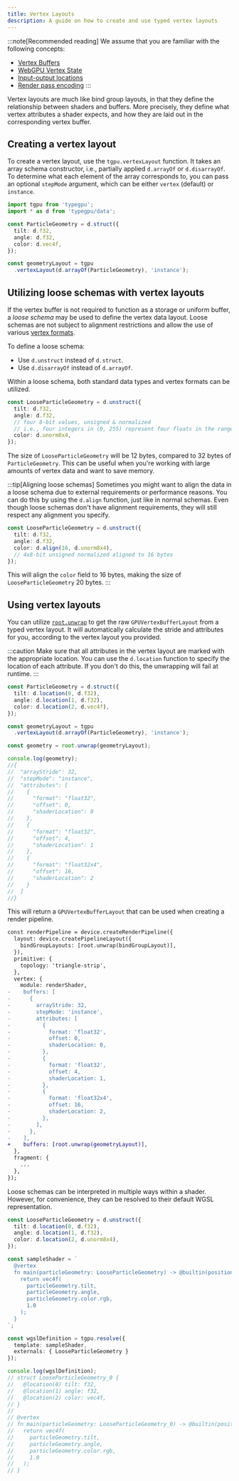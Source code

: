 ```yaml
---
title: Vertex Layouts
description: A guide on how to create and use typed vertex layouts
---
```


:::note[Recommended reading]
We assume that you are familiar with the following concepts:
- <a href="https://webgpufundamentals.org/webgpu/lessons/webgpu-vertex-buffers.html" target="_blank" rel="noopener noreferrer">Vertex Buffers</a>
- <a href="https://www.w3.org/TR/webgpu/#vertex-state" target="_blank" rel="noopener noreferrer">WebGPU Vertex State</a>
- <a href="https://www.w3.org/TR/WGSL/#input-output-locations" target="_blank" rel="noopener noreferrer">Input-output locations</a>
- <a href="https://developer.mozilla.org/en-US/docs/Web/API/GPURenderPassEncoder" target="_blank" rel="noopener noreferrer">Render pass encoding</a>
:::

Vertex layouts are much like bind group layouts, in that they define the relationship between shaders and buffers. More precisely, they define what vertex attributes a shader expects, and how they are laid out in the corresponding vertex buffer.

## Creating a vertex layout

To create a vertex layout, use the `tgpu.vertexLayout` function. It takes an array schema constructor, i.e., partially applied `d.arrayOf` or `d.disarrayOf`. To determine what each element of the array corresponds to, you can pass an optional `stepMode` argument, which can be either `vertex` (default) or `instance`.

```ts
import tgpu from 'typegpu';
import * as d from 'typegpu/data';

const ParticleGeometry = d.struct({
  tilt: d.f32,
  angle: d.f32,
  color: d.vec4f,
});

const geometryLayout = tgpu
  .vertexLayout(d.arrayOf(ParticleGeometry), 'instance');
```

## Utilizing loose schemas with vertex layouts

If the vertex buffer is not required to function as a storage or uniform buffer, a *loose schema* may be used to define the vertex data layout. Loose schemas are not subject to alignment restrictions and allow the use of various [vertex formats](https://www.w3.org/TR/webgpu/#vertex-formats).

To define a loose schema:
- Use `d.unstruct` instead of `d.struct`.
- Use `d.disarrayOf` instead of `d.arrayOf`.

Within a loose schema, both standard data types and vertex formats can be utilized.

```ts
const LooseParticleGeometry = d.unstruct({
  tilt: d.f32,
  angle: d.f32,
  // four 8-bit values, unsigned & normalized
  // i.e., four integers in (0, 255) represent four floats in the range of (0.0, 1.0)
  color: d.unorm8x4,
});
```

The size of `LooseParticleGeometry` will be 12 bytes, compared to 32 bytes of `ParticleGeometry`. This can be useful when you're working with large amounts of vertex data and want to save memory.

:::tip[Aligning loose schemas]
Sometimes you might want to align the data in a loose schema due to external requirements or performance reasons.
You can do this by using the `d.align` function, just like in normal schemas. Even though loose schemas don't have alignment requirements, they will still respect any alignment you specify.

```ts
const LooseParticleGeometry = d.unstruct({
  tilt: d.f32,
  angle: d.f32,
  color: d.align(16, d.unorm8x4),
  // 4x8-bit unsigned normalized aligned to 16 bytes
});
```

This will align the `color` field to 16 bytes, making the size of `LooseParticleGeometry` 20 bytes.
:::

## Using vertex layouts

You can utilize [`root.unwrap`](/TypeGPU/fundamentals/roots) to get the raw `GPUVertexBufferLayout` from a typed vertex layout. It will automatically calculate the stride and attributes for you, according to the vertex layout you provided.

:::caution
Make sure that all attributes in the vertex layout are marked with the appropriate location. You can use the `d.location` function to specify the location of each attribute.
If you don't do this, the unwrapping will fail at runtime.
:::

```ts
const ParticleGeometry = d.struct({
  tilt: d.location(0, d.f32),
  angle: d.location(1, d.f32),
  color: d.location(2, d.vec4f),
});

const geometryLayout = tgpu
  .vertexLayout(d.arrayOf(ParticleGeometry), 'instance');

const geometry = root.unwrap(geometryLayout);

console.log(geometry);
//{
//  "arrayStride": 32,
//  "stepMode": "instance",
//  "attributes": [
//    {
//      "format": "float32",
//      "offset": 0,
//      "shaderLocation": 0
//    },
//    {
//      "format": "float32",
//      "offset": 4,
//      "shaderLocation": 1
//    },
//    {
//      "format": "float32x4",
//      "offset": 16,
//      "shaderLocation": 2
//    }
//  ]
//}
```

This will return a `GPUVertexBufferLayout` that can be used when creating a render pipeline.

```diff lang=ts
const renderPipeline = device.createRenderPipeline({
  layout: device.createPipelineLayout({
    bindGroupLayouts: [root.unwrap(bindGroupLayout)],
  }),
  primitive: {
    topology: 'triangle-strip',
  },
  vertex: {
    module: renderShader,
-    buffers: [
-      {
-        arrayStride: 32,
-        stepMode: 'instance',
-        attributes: [
-          {
-            format: 'float32',
-            offset: 0,
-            shaderLocation: 0,
-          },
-          {
-            format: 'float32',
-            offset: 4,
-            shaderLocation: 1,
-          },
-          {
-            format: 'float32x4',
-            offset: 16,
-            shaderLocation: 2,
-          },
-        ],
-      },
-    ],
+    buffers: [root.unwrap(geometryLayout)],
  },
  fragment: {
    ...
  },
});
```

Loose schemas can be interpreted in multiple ways within a shader. However, for convenience, they can be resolved to their default WGSL representation.

```ts
const LooseParticleGeometry = d.unstruct({
  tilt: d.location(0, d.f32),
  angle: d.location(1, d.f32),
  color: d.location(2, d.unorm8x4),
});

const sampleShader = `
  @vertex
  fn main(particleGeometry: LooseParticleGeometry) -> @builtin(position) pos: vec4f {
    return vec4f(
      particleGeometry.tilt,
      particleGeometry.angle,
      particleGeometry.color.rgb,
      1.0
    );
  }
`;

const wgslDefinition = tgpu.resolve({
  template: sampleShader,
  externals: { LooseParticleGeometry }
});

console.log(wgslDefinition);
// struct LooseParticleGeometry_0 {
//   @location(0) tilt: f32,
//   @location(1) angle: f32,
//   @location(2) color: vec4f,
// }
//
// @vertex
// fn main(particleGeometry: LooseParticleGeometry_0) -> @builtin(position) pos: vec4f {
//   return vec4f(
//     particleGeometry.tilt,
//     particleGeometry.angle,
//     particleGeometry.color.rgb,
//     1.0
//   );
// }
```
